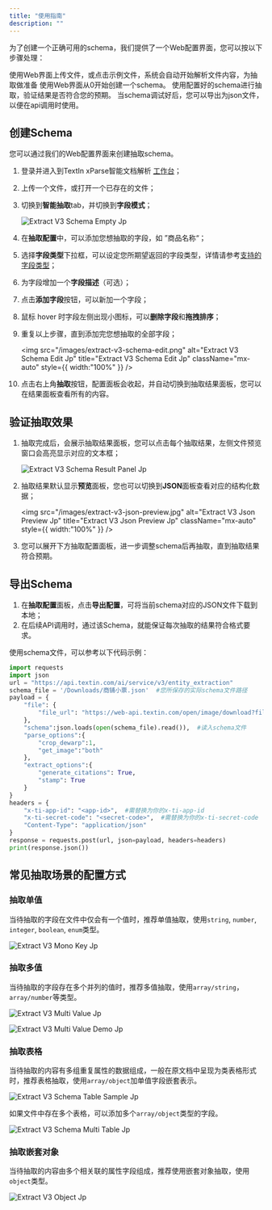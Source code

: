 ```yaml
---
title: "使用指南"
description: ""
---
```


为了创建一个正确可用的schema，我们提供了一个Web配置界面，您可以按以下步骤处理：

<Steps>
  <Step title="上传文件" stepNumber={1}>
    使用Web界面上传文件，或点击示例文件，系统会自动开始解析文件内容，为抽取做准备
  </Step>
  <Step title="创建Schema">
    使用Web界面从0开始创建一个schema。
  </Step>
  <Step title="验证抽取效果">
    使用配置好的schema进行抽取，验证结果是否符合您的预期。
  </Step>
  <Step title="导出Schema" stepNumber={4}>
    当schema调试好后，您可以导出为json文件，以便在api调用时使用。
  </Step>
</Steps>

## 创建Schema

您可以通过我们的Web配置界面来创建抽取schema。

1. 登录并进入到TextIn xParse智能文档解析 [工作台](https://www.textin.com/console/recognition/robot_markdown?service=pdf_to_markdown)；
2. 上传一个文件，或打开一个已存在的文件；
3. 切换到**智能抽取**tab，并切换到**字段模式**；

   ![Extract V3 Schema Empty Jp](/images/extract-v3-schema-empty.jpg)
4. 在**抽取配置**中，可以添加您想抽取的字段，如 ”商品名称“；
5. 选择**字段类型**下拉框，可以设定您所期望返回的字段类型，详情请参考[支持的字段类型](/xparse/extract-quickstart-v3#json-schema-%E6%94%AF%E6%8C%81%E7%9A%84%E5%AD%97%E6%AE%B5%E7%B1%BB%E5%9E%8B)；
6. 为字段增加一个**字段描述**（可选）；
7. 点击**添加字段**按钮，可以新加一个字段；
8. 鼠标 hover 时字段左侧出现小图标，可以**删除字段**和**拖拽排序**；
9. 重复以上步骤，直到添加完您想抽取的全部字段；

   <img
     src="/images/extract-v3-schema-edit.png"
     alt="Extract V3 Schema Edit Jp"
     title="Extract V3 Schema Edit Jp"
     className="mx-auto"
     style={{ width:"100%" }}
   />
10. 点击右上角**抽取**按钮，配置面板会收起，并自动切换到抽取结果面板，您可以在结果面板查看所有的内容。

## 验证抽取效果

1. 抽取完成后，会展示抽取结果面板，您可以点击每个抽取结果，左侧文件预览窗口会高亮显示对应的文本框；

   ![Extract V3 Schema Result Panel Jp](/images/extract-v3-schema-result-panel.jpg)
2. 抽取结果默认显示**预览**面板，您也可以切换到**JSON**面板查看对应的结构化数据；

   <img
     src="/images/extract-v3-json-preview.jpg"
     alt="Extract V3 Json Preview Jp"
     title="Extract V3 Json Preview Jp"
     className="mx-auto"
     style={{ width:"100%" }}
   />
3. 您可以展开下方抽取配置面板，进一步调整schema后再抽取，直到抽取结果符合预期。

## 导出Schema

1. 在**抽取配置**面板，点击**导出配置**，可将当前schema对应的JSON文件下载到本地；
2. 在后续API调用时，通过该Schema，就能保证每次抽取的结果符合格式要求。

使用schema文件，可以参考以下代码示例：

```python
import requests
import json
url = "https://api.textin.com/ai/service/v3/entity_extraction"
schema_file = '/Downloads/商铺小票.json'  #您所保存的实际schema文件路径
payload = {
    "file": {
        "file_url": "https://web-api.textin.com/open/image/download?filename=54efc36a05cf475aa6b39137b0717726"
    },
	"schema":json.loads(open(schema_file).read()),  #读入schema文件
    "parse_options":{
        "crop_dewarp":1,
        "get_image":"both"
    },
    "extract_options":{
        "generate_citations": True,
        "stamp": True
    }
}
headers = {
    "x-ti-app-id": "<app-id>",  #需替换为你的x-ti-app-id
    "x-ti-secret-code": "<secret-code>",  #需替换为你的x-ti-secret-code
    "Content-Type": "application/json"
}
response = requests.post(url, json=payload, headers=headers)
print(response.json())
```

## 常见抽取场景的配置方式

### 抽取单值

当待抽取的字段在文件中仅会有一个值时，推荐单值抽取，使用`string`, `number`, `integer`, `boolean`, `enum`类型。

![Extract V3 Mono Key Jp](/images/extract-v3-mono-key.jpg)

### 抽取多值

当待抽取的字段存在多个并列的值时，推荐多值抽取，使用`array/string`，`array/number`等类型。

![Extract V3 Multi Value Jp](/images/extract-v3-multi-value.jpg)

![Extract V3 Multi Value Demo Jp](/images/extract-v3-multi-value-demo.jpg)

### 抽取表格

当待抽取的内容有多组重复属性的数据组成，一般在原文档中呈现为类表格形式时，推荐表格抽取，使用`array/object`加单值字段嵌套表示。

![Extract V3 Schema Table Sample Jp](/images/extract-v3-schema-table-sample.jpg)

如果文件中存在多个表格，可以添加多个`array/object`类型的字段。

![Extract V3 Schema Multi Table Jp](/images/extract-v3-schema-multi-table.jpg)

### 抽取嵌套对象

当待抽取的内容由多个相关联的属性字段组成，推荐使用嵌套对象抽取，使用`object`类型。

![Extract V3 Object Jp](/images/extract-v3-object.jpg)